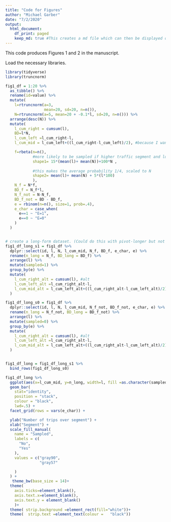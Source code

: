 ```yaml
---
title: "Code for Figures"
author: "Michael Garber"
date: "7/2/2020"
output:
  html_document:
    df_print: paged
    keep_md: true #This creates a md file which can then be displayed on github. See https://happygitwithr.com/rmd-test-drive.html
---
```


This code produces Figures 1 and 2 in the manuscript.

Load the necessary libraries.
```r

library(tidyverse) 
library(truncnorm)
```

```r

fig1_df = 1:20 %>% 
  as_tibble() %>% 
  rename(id=value) %>%
  mutate(
    l=rtruncnorm(a=3,
                 mean=20, sd=20, n=n()),
    N=rtruncnorm(a=5, mean=20 + -0.1*l, sd=20, n=n())) %>% 
  arrange(desc(N)) %>% 
  mutate(
    l_cum_right = cumsum(l),
    BD=l*N,
    l_cum_left =l_cum_right-l,
    l_cum_mid = l_cum_left+((l_cum_right-l_cum_left)/2), #because I want to plot at midpoint

    f=rbeta(n=n(),
            #more likely to be sampled if higher traffic segment and longer segment
            shape1= 15*(mean(l)+ mean(N))+100*N , 
            
            #this makes the average probability 1/4, scaled to N
            shape2= mean(l)+ mean(N) + 5*(l*100)
            ),
    N_f = N*f,
    BD_f = N_f*l,
    N_f_not = N-N_f,
    BD_f_not = BD - BD_f,
    e = rbinom(n=n(), size=1, prob=.4),
    e_char = case_when(
      e==1 ~ "E=1",
      e==0 ~ "E=0"
    )
  )


# create a long-form dataset. (Could do this with pivot-longer but not yet intuitive to me)
fig1_df_long_s1 = fig1_df %>% 
  dplyr::select(id, l, N, l_cum_mid, N_f, BD_f, e_char, e) %>% 
  rename(n_long = N_f, BD_long = BD_f) %>% 
  arrange(l) %>% 
  mutate(sampled=1) %>% 
  group_by(e) %>% 
  mutate(
    l_cum_right_alt = cumsum(l), #alt
    l_cum_left_alt =l_cum_right_alt-l,
    l_cum_mid_alt = l_cum_left_alt+((l_cum_right_alt-l_cum_left_alt)/2)
  )

fig1_df_long_s0 = fig1_df %>% 
  dplyr::select(id, l, N, l_cum_mid, N_f_not, BD_f_not, e_char, e) %>% 
  rename(n_long = N_f_not, BD_long = BD_f_not) %>% 
  arrange(l) %>% 
  mutate(sampled=0) %>% 
  group_by(e) %>% 
  mutate(
    l_cum_right_alt = cumsum(l), #alt
    l_cum_left_alt =l_cum_right_alt-l,
    l_cum_mid_alt = l_cum_left_alt+((l_cum_right_alt-l_cum_left_alt)/2)
  )


fig1_df_long = fig1_df_long_s1 %>% 
  bind_rows(fig1_df_long_s0)

```

```r
fig1_df_long %>% 
  ggplot(aes(x=l_cum_mid, y=n_long, width=l, fill =as.character(sampled))) + #set coordinate to the cumulative midpoint
  geom_bar(
    stat="identity", 
    position = "stack",
    colour = "black",
    lwd=.5) +
  facet_grid(rows = vars(e_char)) +

  ylab("Number of trips over segment") +
  xlab("Segment") +
  scale_fill_manual(
    name = "Sampled",
    labels = c(
      "No",
      "Yes"
    ),
    values = c("gray90",
               "gray57"

    )
  ) +
   theme_bw(base_size = 14)+
  theme(
    axis.ticks=element_blank(),
    axis.text.x=element_blank(),
    axis.text.y = element_blank()
    )+
  theme( strip.background =element_rect(fill="white"))+
  theme(  strip.text =element_text(colour =   "black"))
```

